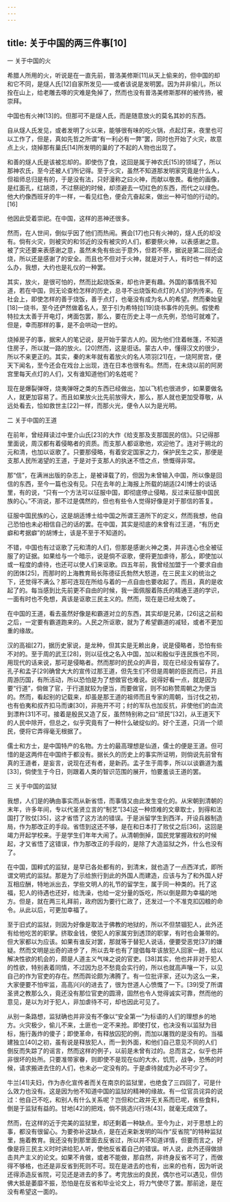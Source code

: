 ```yaml
---
---
---
```

title: 关于中国的两三件事[10]
---




一 关于中国的火

希腊人所用的火，听说是在一直先前，普洛美修斯[11]从天上偷来的，但中国的却和它不同，是燧人氏[12]自家所发见——或者该说是发明罢。因为并非偷儿，所以拴在山上，给老雕去啄的灾难是免掉了，然而也没有普洛美修斯那样的被传扬，被崇拜。

中国也有火神[13]的。但那可不是燧人氏，而是随意放火的莫名其妙的东西。

自从燧人氏发见，或者发明了火以来，能够很有味的吃火锅，点起灯来，夜里也可以工作了，但是，真如先哲之所谓“有一利必有一弊”罢，同时也开始了火灾，故意点上火，烧掉那有巢氏[14]所发明的巢的了不起的人物也出现了。

和善的燧人氏是该被忘却的。即使伤了食，这回是属于神农氏[15]的领域了，所以那神农氏，至今还被人们所记得。至于火灾，虽然不知道那发明家究竟是什么人，但祖师总归是有的，于是没有法，只好漫称之曰火神，而献以敬畏。看他的画像，是红面孔，红胡须，不过祭祀的时候，却须避去一切红色的东西，而代之以绿色。他大约像西班牙的牛一样，一看见红色，便会亢奋起来，做出一种可怕的行动的。[16]

他因此受着崇祀。在中国，这样的恶神还很多。

然而，在人世间，倒似乎因了他们而热闹。赛会[17]也只有火神的，燧人氏的却没有。倘有火灾，则被灾的和邻近的没有被灾的人们，都要祭火神，以表感谢之意。被了灾还要来表感谢之意，虽然未免有些出于意外，但若不祭，据说是第二回还会烧，所以还是感谢了的安全。而且也不但对于火神，就是对于人，有时也一样的这么办，我想，大约也是礼仪的一种罢。

其实，放火，是很可怕的，然而比起烧饭来，却也许更有趣。外国的事情我不知道，若在中国，则无论查检怎样的历史，总寻不出烧饭和点灯的人们的列传来。在社会上，即使怎样的善于烧饭，善于点灯，也毫没有成为名人的希望。然而秦始皇[18]一烧书，至今还俨然做着名人，至于引为希特拉[19]烧书事件的先例。假使希特拉太太善于开电灯，烤面包罢，那么，要在历史上寻一点先例，恐怕可就难了。但是，幸而那样的事，是不会哄动一世的。

烧掉房子的事，据宋人的笔记说，是开始于蒙古人的。因为他们住着帐篷，不知道住房子，所以就一路的放火。[20]然而，这是诳话。蒙古人中，懂得汉文的很少，所以不来更正的。其实，秦的末年就有着放火的名人项羽[21]在，一烧阿房宫，便天下闻名，至今还会在戏台上出现，连在日本也很有名。然而，在未烧以前的阿房宫里每天点灯的人们，又有谁知道他们的名姓呢？

现在是爆裂弹呀，烧夷弹呀之类的东西已经做出，加以飞机也很进步，如果要做名人，就更加容易了。而且如果放火比先前放得大，那么，那人就也更加受尊敬，从远处看去，恰如救世主[22]一样，而那火光，便令人以为是光明。

二 关于中国的王道

在前年，曾经拜读过中里介山氏[23]的大作《给支那及支那国民的信》。只记得那里面说，周汉都有着侵略者的资质。而支那人都讴歌他，欢迎他了。连对于朔北的元和清，也加以讴歌了。只要那侵略，有着安定国家之力，保护民生之实，那便是支那人民所渴望的王道，于是对于支那人的执迷不悟之点，愤慨得非常。

那“信”，在满洲出版的杂志上，是被译载了的，但因为未曾输入中国，所以像是回信的东西，至今一篇也没有见。只在去年的上海报上所载的胡适[24]博士的谈话里，有的说，“只有一个方法可以征服中国，即彻底停止侵略，反过来征服中国民族的心。”不消说，那不过是偶然的，但也有些令人觉得好像是对于那信的答复。

征服中国民族的心，这是胡适博士给中国之所谓王道所下的定义，然而我想，他自己恐怕也未必相信自己的话的罢。在中国，其实是彻底的未曾有过王道，“有历史癖和考据癖”的胡博士，该是不至于不知道的。

不错，中国也有过讴歌了元和清的人们，但那是感谢火神之类，并非连心也全被征服了的证据。如果给与一个暗示，说是倘不讴歌，便将更加虐待，那么，即使加以或一程度的虐待，也还可以使人们来讴歌。四五年前，我曾经加盟于一个要求自由的团体[25]，而那时的上海教育局长陈德征氏勃然大怒道，在三民主义的统治之下，还觉得不满么？那可连现在所给与着的一点自由也要收起了。而且，真的是收起了的。每当感到比先前更不自由的时候，我一面佩服着陈氏的精通王道的学识，一面有时也不免想，真该是讴歌三民主义的。然而，现在是已经太晚了。

在中国的王道，看去虽然好像是和霸道对立的东西，其实却是兄弟，[26]这之前和之后，一定要有霸道跑来的。人民之所讴歌，就为了希望霸道的减轻，或者不更加重的缘故。

汉的高祖[27]，据历史家说，是龙种，但其实是无赖出身，说是侵略者，恐怕有些不对的。至于周的武王[28]，则以征伐之名入中国，加以和殷似乎连民族也不同，用现代的话来说，那可是侵略者。然而那时的民众的声音，现在已经没有留存了。孔子和孟子[29]确曾大大的宣传过那王道，但先生们不但是周朝的臣民而已，并且周游历国，有所活动，所以恐怕是为了想做官也难说。说得好看一点，就是因为要“行道”，倘做了官，于行道就较为便当，而要做官，则不如称赞周朝之为便当的。然而，看起别的记载来，却虽是那王道的祖师而且专家的周朝，当讨伐之初，也有伯夷和叔齐扣马而谏[30]，非拖开不可；纣的军队也加反抗，非使他们的血流到漂杵[31]不可。接着是殷民又造了反，虽然特别称之曰“顽民”[32]，从王道天下的人民中除开，但总之，似乎究竟有了一种什么破绽似的。好个王道，只消一个顽民，便将它弄得毫无根据了。

儒士和方士，是中国特产的名物。方士的最高理想是仙道，儒士的便是王道。但可惜的是这两件在中国终于都没有。据长久的历史上的事实所证明，则倘说先前曾有真的王道者，是妄言，说现在还有者，是新药。孟子生于周季，所以以谈霸道为羞[33]，倘使生于今日，则跟着人类的智识范围的展开，怕要羞谈王道的罢。

三 关于中国的监狱

我想，人们是的确由事实而从新省悟，而事情又由此发生变化的。从宋朝到清朝的末年，许多年间，专以代圣贤立言的“制艺”[34]这一种烦难的文章取士，到得和法国打了败仗[35]，这才省悟了这方法的错误。于是派留学生到西洋，开设兵器制造局，作为那改正的手段。省悟到这还不够，是在和日本打了败仗之后[36]，这回是竭力开起学校来。于是学生们年年大闹了。从清朝倒掉，国民党掌握政权的时候起，才又省悟了这错误，作为那改正的手段的，是除了大造监狱之外，什么也没有了。

在中国，国粹式的监狱，是早已各处都有的，到清末，就也造了一点西洋式，即所谓文明式的监狱。那是为了示给旅行到此的外国人而建造，应该与为了和外国人好互相应酬，特地派出去，学些文明人的礼节的留学生，属于同一种类的。托了这福，犯人的待遇也还好，给洗澡，也给一定分量的饭吃，所以倒是颇为幸福的地方。但是，就在两三礼拜前，政府因为要行仁政了，还发过一个不准克扣囚粮的命令。从此以后，可更加幸福了。

至于旧式的监狱，则因为好像是取法于佛教的地狱的，所以不但禁锢犯人，此外还有给他吃苦的职掌。挤取金钱，使犯人的家属穷到透顶的职掌，有时也会兼带的。但大家都以为应该。如果有谁反对罢，那就等于替犯人说话，便要受恶党[37]的嫌疑。然而文明是出奇的进步了，所以去年也有了提倡每年该放犯人回家一趟，给以解决性欲的机会的，颇是人道主义气味之说的官吏。[38]其实，他也并非对于犯人的性欲，特别表着同情，不过因为总不愁竟会实行的，所以也就高声嚷一下，以见自己的作为官吏的存在。然而舆论颇为沸腾了。有一位批评家，还以为这么一来，大家便要不怕牢监，高高兴兴的进去了，很为世道人心愤慨了一下。[39]受了所谓圣贤之教那么久，竟还没有那位官吏的圆滑，固然也令人觉得诚实可靠，然而他的意见，是以为对于犯人，非加虐待不可，却也因此可见了。

从别一条路想，监狱确也并非没有不像以“安全第一”为标语的人们的理想乡的地方。火灾极少，偷儿不来，土匪也一定不来抢。即使打仗，也决没有以监狱为目标，施行轰炸的傻子；即使革命，有释放囚犯的例，而加以屠戮的是没有的。当福建独立[40]之初，虽有说是释放犯人，而一到外面，和他们自己意见不同的人们倒反而失踪了的谣言，然而这样的例子，以前是未曾有过的。总而言之，似乎也并非很坏的处所。只要准带家眷，则即使不是现在似的大水，饥荒，战争，恐怖的时候，请求搬进去住的人们，也未必一定没有的。于是虐待就成为必不可少了。

牛兰[41]夫妇，作为赤化宣传者而关在南京的监狱里，也绝食了三四回了，可是什么效力也没有。这是因为他不知道中国的监狱的精神的缘故。有一位官员诧异的说过：他自己不吃，和别人有什么关系呢？岂但和仁政并无关系而已呢，省些食料，倒是于监狱有益的。甘地[42]的把戏，倘不挑选兴行场[43]，就毫无成效了。

然而，在这样的近于完美的监狱里，却还剩着一种缺点。至今为止，对于思想上的事，都没有很留心。为要弥补这缺点，是在近来新发明的叫作“反省院”的特种监狱里，施着教育。我还没有到那里面去反省过，所以并不知道详情，但要而言之，好像是将三民主义时时讲给犯人听，使他反省着自己的错误。听人说，此外还得做排击共产主义的论文。如果不肯做，或者不能做，那自然，非终身反省不可了，而做得不够格，也还是非反省到死则不可。现在是进去的也有，出来的也有，因为听说还得添造反省院，可见还是进去的多了。考完放出的良民，偶尔也可以遇见，但仿佛大抵是萎靡不振，恐怕是在反省和毕业论文上，将力气使尽了罢。那前途，是在没有希望这一面的。